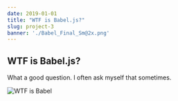 ```yaml
---
date: 2019-01-01
title: "WTF is Babel.js?"
slug: project-3
banner: './Babel_Final_Sm@2x.png'
---
```


## WTF is Babel.js?

What a good question. I often ask myself that sometimes.

![WTF is Babel](./Babel_Final_Sm@2x.png)